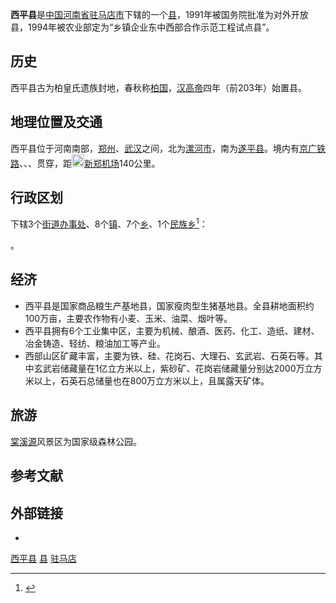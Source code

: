 {{主条目消歧义|同名县份，参见：'''[[西平县_(消歧义)|西平县 (消歧义)]]'''。}}
{{Infobox China County
|Belong = [[河南省|河南省]][[驻马店市|驻马店市]]
|image_city        = Xiping 20090228.jpg
|image_caption     = 西平火车站
}}

'''西平县'''是[[中华人民共和国|中国]][[河南省|河南省]][[驻马店市|驻马店市]]下辖的一个[[县|县]]，1991年被国务院批准为对外开放县，1994年被农业部定为“乡镇企业东中西部合作示范工程试点县”。

==历史==
西平县古为柏皇氏遗族封地，春秋称[[柏国|柏国]]，[[汉高帝|汉高帝]]四年（前203年）始置县。

==地理位置及交通==
西平县位于河南南部，[[郑州|郑州]]、[[武汉|武汉]]之间，北为[[漯河市|漯河市]]，南为[[遂平县|遂平县]]。境内有{{rint|cn|rail}}[[京广铁路|京广铁路]]、{{中国高速公路名|G4}}、{{中国国道名|107}}、{{中国国道名|345}}贯穿，距[[File:Airport_Sign.svg|20px]][[新郑机场|新郑机场]]140公里。

== 行政区划 ==
{{PAGENAMEBASE}}下辖3个[[街道办事处|街道办事处]]、8个[[行政建制镇|镇]]、7个[[乡_(中华人民共和国)|乡]]、1个[[民族乡|民族乡]]<ref>{{PRC admin/ref sgc|41/17/21}}</ref>：

{{PRC admin/children|41/17/21}}。

==经济==
*西平县是国家商品粮生产基地县，国家瘦肉型生猪基地县。全县耕地面积约100万亩，主要农作物有小麦、玉米、油菜、烟叶等。
*西平县拥有6个工业集中区，主要为机械、酿酒、医药、化工、造纸、建材、冶金铸造、轻纺、粮油加工等产业。
*西部山区矿藏丰富，主要为铁、硅、花岗石、大理石、玄武岩、石英石等。其中玄武岩储藏量在1亿立方米以上，紫砂矿、花岗岩储藏量分别达2000万立方米以上，石英石总储量也在800万立方米以上，且属露天矿体。

==旅游==
[[棠溪源|棠溪源]]风景区为国家级森林公园。

== 参考文献 ==
{{reflist}}

== 外部链接 ==
* {{Official website|http://www.xiping.gov.cn/|name=西平县人民政府}}

{{河南行政区划小作品}}
{{西平县行政区划}}
{{驻马店市行政区划}}
{{河南行政区划}}

[[Category:西平县|]]
[[Category:驻马店区县|县]]
[[Category:河南省县份|驻马店]]